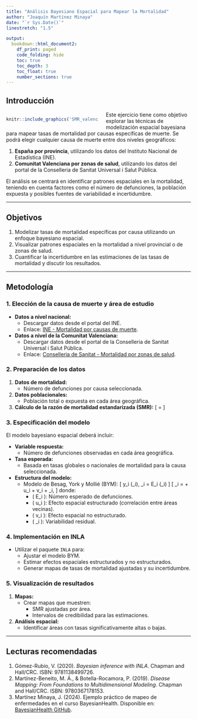 ---
title: "Análisis Bayesiano Espacial para Mapear la Mortalidad"
author: "Joaquín Martínez Minaya"
date: "`r Sys.Date()`"
linestretch: "1.5"

output:   
  bookdown::html_document2:
    df_print: paged
    code_folding: hide
    toc: true
    toc_depth: 3
    toc_float: true
    number_sections: true
---

## Introducción

<div style="float: left; margin-right: 20px; width: 50%;">
  ```{r, echo=FALSE, out.width='100%'}
  knitr::include_graphics('SMR_valencia.png')
  ```
</div>

Este ejercicio tiene como objetivo explorar las técnicas de modelización espacial bayesiana para mapear tasas de mortalidad por causas específicas de muerte. Se podrá elegir cualquier causa de muerte entre dos niveles geográficos:

1. **España por provincia**, utilizando los datos del Instituto Nacional de Estadística (INE).
2. **Comunitat Valenciana por zonas de salud**, utilizando los datos del portal de la Conselleria de Sanitat Universal i Salut Pública.

El análisis se centrará en identificar patrones espaciales en la mortalidad, teniendo en cuenta factores como el número de defunciones, la población expuesta y posibles fuentes de variabilidad e incertidumbre.

---

## Objetivos

1. Modelizar tasas de mortalidad específicas por causa utilizando un enfoque bayesiano espacial.
2. Visualizar patrones espaciales en la mortalidad a nivel provincial o de zonas de salud.
3. Cuantificar la incertidumbre en las estimaciones de las tasas de mortalidad y discutir los resultados.

---

## Metodología

### 1. Elección de la causa de muerte y área de estudio

- **Datos a nivel nacional:**
  - Descargar datos desde el portal del INE.
  - Enlace: [INE - Mortalidad por causas de muerte](https://www.ine.es/jaxiT3/Tabla.htm?t=7947).

- **Datos a nivel de la Comunitat Valenciana:**
  - Descargar datos desde el portal de la Conselleria de Sanitat Universal i Salut Pública.
  - Enlace: [Conselleria de Sanitat - Mortalidad por zonas de salud](https://www.sp.san.gva.es/eolas.jsp?Opcion=SANPSSISPEOLAS&Nivel=1&MenuSup=SANMS50000&CodPunto=3416&menuRaizPortal=SANMS&perfil=inst&Idioma=es&CodPor=121&uprinPasarela=sisp).

### 2. Preparación de los datos

1. **Datos de mortalidad:**
   - Número de defunciones por causa seleccionada.
2. **Datos poblacionales:**
   - Población total o expuesta en cada área geográfica.
3. **Cálculo de la razón de mortalidad estandarizada (SMR):**
   \[
   \text{SMR} = \frac{\text{Número de defunciones}}{\text{Población expuesta}} \times 100
   \]

### 3. Especificación del modelo

El modelo bayesiano espacial deberá incluir:

- **Variable respuesta:**
  - Número de defunciones observadas en cada área geográfica.
- **Tasa esperada:**
  - Basada en tasas globales o nacionales de mortalidad para la causa seleccionada.
- **Estructura del modelo:**
  - Modelo de Besag, York y Mollié (BYM):
    \[
    y_i \sim \text{Poisson}(\mu_i), \quad \mu_i = E_i \cdot \exp(\eta_i)
    \]
    \[
    \eta_i = \alpha + u_i + v_i + \epsilon_i,
    \]
    donde:
    - \( E_i \): Número esperado de defunciones.
    - \( u_i \): Efecto espacial estructurado (correlación entre áreas vecinas).
    - \( v_i \): Efecto espacial no estructurado.
    - \( \epsilon_i \): Variabilidad residual.

### 4. Implementación en INLA

- Utilizar el paquete `INLA` para:
  - Ajustar el modelo BYM.
  - Estimar efectos espaciales estructurados y no estructurados.
  - Generar mapas de tasas de mortalidad ajustadas y su incertidumbre.

### 5. Visualización de resultados

1. **Mapas:**
   - Crear mapas que muestren:
     - SMR ajustadas por área.
     - Intervalos de credibilidad para las estimaciones.
2. **Análisis espacial:**
   - Identificar áreas con tasas significativamente altas o bajas.

---

## Lecturas recomendadas


1. Gómez-Rubio, V. (2020). *Bayesian inference with INLA*. Chapman and Hall/CRC. ISBN: 9781138499726.
2. Martínez-Beneito, M. Á., & Botella-Rocamora, P. (2019). *Disease Mapping: From Foundations to Multidimensional Modeling*. Chapman and Hall/CRC. ISBN: 9780367178153.
3. Martínez Minaya, J. (2024). Ejemplo práctico de mapeo de enfermedades en el curso BayesianHealth. Disponible en: [BayesianHealth GitHub](https://github.com/jmartinez-minaya/BayesianHealth/blob/main/PART-III/examples/S3-INLA-disease-mapping/S3-INLA-disease_mapping.Rmd).

